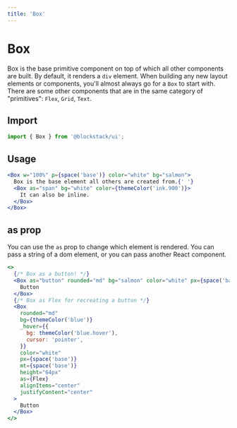 ```yaml
---
title: 'Box'
---
```


# Box

Box is the base primitive component on top of which all other components
are built. By default, it renders a `div` element. When building any new
layout elements or components, you'll almost always go for a `Box` to
start with. There are some other components that are in the same
category of "primitives": `Flex`, `Grid`, `Text`.

## Import

```js
import { Box } from '@blockstack/ui';
```

## Usage

```jsx
<Box w="100%" p={space('base')} color="white" bg="salmon">
  Box is the base element all others are created from.{' '}
  <Box as="span" bg="white" color={themeColor('ink.900')}>
    It can also be inline.
  </Box>
</Box>
```

## as prop

You can use the `as` prop to change which element is rendered. You can pass a string of a dom element, or you can pass another React component.

```jsx
<>
  {/* Box as a button! */}
  <Box as="button" rounded="md" bg="salmon" color="white" px={space('base')} height={12}>
    Button
  </Box>
  {/* Box as Flex for recreating a button */}
  <Box
    rounded="md"
    bg={themeColor('blue')}
    _hover={{
      bg: themeColor('blue.hover'),
      cursor: 'pointer',
    }}
    color="white"
    px={space('base')}
    mt={space('base')}
    height="64px"
    as={Flex}
    alignItems="center"
    justifyContent="center"
  >
    Button
  </Box>
</>
```
